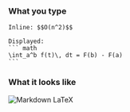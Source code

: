 ### What you type

````
Inline: $$O(n^2)$$

Displayed:
``` math
\int_a^b f(t)\, dt = F(b) - F(a)
```
````

### What it looks like

![Markdown LaTeX](../../images/markdown-latex.png)
